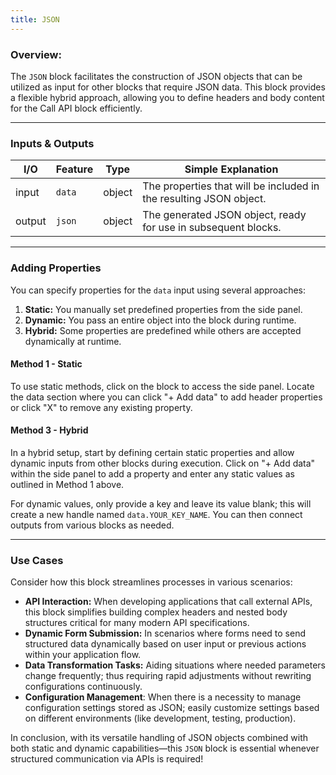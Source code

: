 ```yaml
---
title: JSON
---
```


### **Overview:**

The `JSON` block facilitates the construction of JSON objects that can be utilized as input for other blocks that require JSON data. This block provides a flexible hybrid approach, allowing you to define headers and body content for the Call API block efficiently.

---

### Inputs & Outputs

| I/O    | Feature | Type   | Simple Explanation                                                 |
| ------ | ------- | ------ | ------------------------------------------------------------------ |
| input  | `data`  | object | The properties that will be included in the resulting JSON object. |
| output | `json`  | object | The generated JSON object, ready for use in subsequent blocks.     |

---

### Adding Properties

You can specify properties for the `data` input using several approaches:

1. **Static:** You manually set predefined properties from the side panel.
2. **Dynamic:** You pass an entire object into the block during runtime.
3. **Hybrid:** Some properties are predefined while others are accepted dynamically at runtime.

#### Method 1 - Static

To use static methods, click on the block to access the side panel. Locate the data section where you can click "+ Add data" to add header properties or click "X" to remove any existing property.

#### Method 3 - Hybrid

In a hybrid setup, start by defining certain static properties and allow dynamic inputs from other blocks during execution. Click on "+ Add data" within the side panel to add a property and enter any static values as outlined in Method 1 above.

For dynamic values, only provide a key and leave its value blank; this will create a new handle named `data.YOUR_KEY_NAME`. You can then connect outputs from various blocks as needed.

---

### Use Cases

Consider how this block streamlines processes in various scenarios:

- **API Interaction:** When developing applications that call external APIs, this block simplifies building complex headers and nested body structures critical for many modern API specifications.
- **Dynamic Form Submission:** In scenarios where forms need to send structured data dynamically based on user input or previous actions within your application flow.
- **Data Transformation Tasks:** Aiding situations where needed parameters change frequently; thus requiring rapid adjustments without rewriting configurations continuously.
- **Configuration Management**: When there is a necessity to manage configuration settings stored as JSON; easily customize settings based on different environments (like development, testing, production).

In conclusion, with its versatile handling of JSON objects combined with both static and dynamic capabilities—this `JSON` block is essential whenever structured communication via APIs is required!
